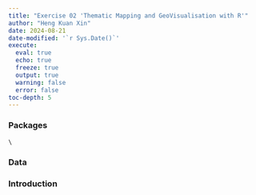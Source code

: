 ```yaml
---
title: "Exercise 02 'Thematic Mapping and GeoVisualisation with R'"
author: "Heng Kuan Xin"
date: 2024-08-21
date-modified: '`r Sys.Date()`'
execute:
  eval: true
  echo: true
  freeze: true
  output: true
  warning: false
  error: false
toc-depth: 5
---
```


### Packages

```r
\

```



### Data


### Introduction
